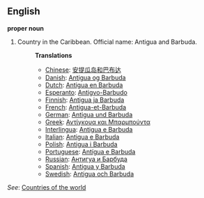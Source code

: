==English==

'''proper noun'''

# Country in the Caribbean. Official name: Antigua and Barbuda.
#:'''Translations'''
#:*[[Chinese]]: [[安提瓜岛和巴布达]]
#:*[[Danish]]: [[Antigua og Barbuda]]
#:*[[Dutch]]: [[Antigua en Barbuda]]
#:*[[Esperanto]]: [[Antigvo-Barbudo]]
#:*[[Finnish]]: [[Antigua ja Barbuda]]
#:*[[French]]: [[Antigua-et-Barbuda]]
#:*[[German]]: [[Antigua und Barbuda]]
#:*[[Greek]]: [[Αντίγκουα και Μπαρμπούντα]]
#:*[[Interlingua]]: [[Antigua e Barbuda]]
#:*[[Italian]]: [[Antigua e Barbuda]]
#:*[[Polish]]: [[Antigua i Barbuda]]
#:*[[Portuguese]]: [[Antígua e Barbuda]]
#:*[[Russian]]: [[Антигуа и Барбуда]]
#:*[[Spanish]]: [[Antigua y Barbuda]]
#:*[[Swedish]]: [[Antigua och Barbuda]]

''See'': [[Countries of the world]]